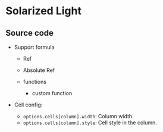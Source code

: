 

# Solarized Light

<App />

## Source code

<GitHubViewer url="https://github.com/walkframe/docs.walkframe.com/blob/main/pages/react-ipynb-renderer/Examples/Solarizedl.tsx" />

- Support formula

  - Ref
  - Absolute Ref
  - functions

    - custom function

- Cell config:

  - ``options.cells[column].width``: Column width.
  - ``options.cells[column].style``: Cell style in the column.
